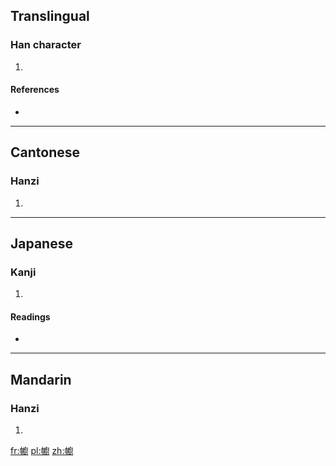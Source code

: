 ==Translingual==

===Han character===
{{Han char|rn=50|rad=巾|as=15|sn=18|four=4024<sub>0</sub>|canj=中月戈土戈 (LBIGI)}}

# {{defn|Han|sort=巾15}}

====References====
* {{Han ref|kx=0338.040|dkj=09134|dj=0644.350|hdz=10758.040|uh=5E6E|ud=24174|bh=EFC6|bd=61382}}

----

==Cantonese==

===Hanzi===
{{yue-hanzi|jyut=|y=chyu4}}

# {{defn|lang=yue|sort=巾15}}

----

==Japanese==

===Kanji===
{{ja-kanji|grade=|rs=巾15}}

# {{defn|lang=ja|sort=巾15}}

====Readings====
* {{ja-readings|on=[[ちゅ]] (chu), [[じう]] (jiu)|kun=[[とばり]] (tobari), [[かや]] (kaya)}}

----

==Mandarin==

===Hanzi===
{{cmn-hanzi|pin=[[chú]] ([[chu2]])|wg=ch'u<sup>2</sup>}}

# {{defn|lang=cmn|sort=巾15}}

[[fr:幮]]
[[pl:幮]]
[[zh:幮]]